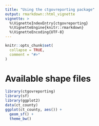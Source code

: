 ---
title: "Using the ctgovreporting package"
output: rmarkdown::html_vignette
vignette: >
  %\VignetteIndexEntry{ctgovreporting}
  %\VignetteEngine{knitr::rmarkdown}
  %\VignetteEncoding{UTF-8}
---

```{r, include = FALSE}
knitr::opts_chunk$set(
  collapse = TRUE,
  comment = "#>"
)
```

# Available shape files

```{r setup}
library(ctgovreporting)
library(sf)
library(ggplot2)
data(ct_county)
ggplot(ct_county, aes()) +
  geom_sf() +
  theme_bw()
```
